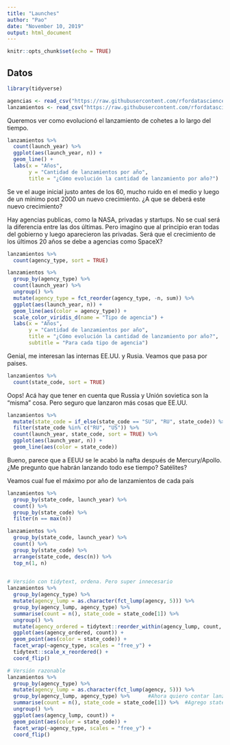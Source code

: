 ```yaml
---
title: "Launches"
author: "Pao"
date: "November 10, 2019"
output: html_document
---
```


```r
knitr::opts_chunk$set(echo = TRUE)
```

## Datos

```r
library(tidyverse)

agencias <- read_csv("https://raw.githubusercontent.com/rfordatascience/tidytuesday/master/data/2019/2019-01-15/agencies.csv")
lanzamientos <- read_csv("https://raw.githubusercontent.com/rfordatascience/tidytuesday/master/data/2019/2019-01-15/launches.csv")
```

Queremos ver como evolucionó el lanzamiento de cohetes a lo largo del tiempo.

```r
lanzamientos %>% 
  count(launch_year) %>% 
  ggplot(aes(launch_year, n)) +
  geom_line() +
  labs(x = "Años",
       y = "Cantidad de lanzamientos por año",
       title = "¿Cómo evolución la cantidad de lanzamiento por año?")
```

Se ve el auge inicial justo antes de los 60, mucho ruido en el medio y luego de un mínimo post 2000 un nuevo crecimiento. ¿A que se deberá este nuevo crecimiento?

Hay agencias publicas, como la NASA, privadas y startups. No se cual será la diferencia entre las dos últimas. Pero imagino que al principio eran todas del gobierno y luego aparecieron las privadas. Será que el crecimiento de los últimos 20 años se debe a agencias como SpaceX?

```r
lanzamientos %>% 
  count(agency_type, sort = TRUE)

lanzamientos %>% 
  group_by(agency_type) %>% 
  count(launch_year) %>%
  ungroup() %>% 
  mutate(agency_type = fct_reorder(agency_type, -n, sum)) %>% 
  ggplot(aes(launch_year, n)) +
  geom_line(aes(color = agency_type)) +
  scale_color_viridis_d(name = "Tipo de agencia") +
  labs(x = "Años",
       y = "Cantidad de lanzamientos por año",
       title = "¿Cómo evolución la cantidad de lanzamiento por año?",
       subtitle = "Para cada tipo de agencia")
```

Genial, me interesan las internas EE.UU. y Rusia. Veamos que pasa por paises. 

```r
lanzamientos %>% 
  count(state_code, sort = TRUE)
```

Oops! Acá hay que tener en cuenta que Russia y Unión sovietica son la "misma" cosa. Pero seguro que lanzaron más cosas que EE.UU.

```r
lanzamientos %>% 
  mutate(state_code = if_else(state_code == "SU", "RU", state_code)) %>% 
  filter(state_code %in% c("RU", "US")) %>% 
  count(launch_year, state_code, sort = TRUE) %>% 
  ggplot(aes(launch_year, n)) +
  geom_line(aes(color = state_code))
```

Bueno, parece que a EEUU se le acabó la nafta después de Mercury/Apollo. ¿Me pregunto que habrán lanzando todo ese tiempo? Satélites? 

Veamos cual fue el máximo por año de lanzamientos de cada país

```r
lanzamientos %>% 
  group_by(state_code, launch_year) %>% 
  count() %>% 
  group_by(state_code) %>% 
  filter(n == max(n))
```

```r
lanzamientos %>% 
  group_by(state_code, launch_year) %>% 
  count() %>% 
  group_by(state_code) %>% 
  arrange(state_code, desc(n)) %>% 
  top_n(1, n)
  
```

```r
# Versión con tidytext, ordena. Pero super innecesario 
lanzamientos %>% 
  group_by(agency_type) %>%
  mutate(agency_lump = as.character(fct_lump(agency, 5))) %>%
  group_by(agency_lump, agency_type) %>% 
  summarise(count = n(), state_code = state_code[1]) %>% 
  ungroup() %>% 
  mutate(agency_ordered = tidytext::reorder_within(agency_lump, count, agency_type)) %>% 
  ggplot(aes(agency_ordered, count)) +
  geom_point(aes(color = state_code)) +
  facet_wrap(~agency_type, scales = "free_y") +
  tidytext::scale_x_reordered() +
  coord_flip() 

# Versión razonable
lanzamientos %>% 
  group_by(agency_type) %>%
  mutate(agency_lump = as.character(fct_lump(agency, 5))) %>%
  group_by(agency_lump, agency_type) %>%      #Ahora quiero contar lanzamientos para cada agencia y tipo de agencia (porque está el "Other" que se repite!)
  summarise(count = n(), state_code = state_code[1]) %>%  #Agrego state_code acá para poder pasarle la variable al color
  ungroup() %>% 
  ggplot(aes(agency_lump, count)) +
  geom_point(aes(color = state_code)) +
  facet_wrap(~agency_type, scales = "free_y") +
  coord_flip()
  
```

